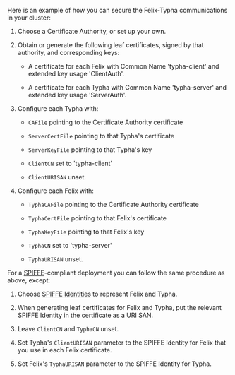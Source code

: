 Here is an example of how you can secure the Felix-Typha communications in your
cluster:

1.  Choose a Certificate Authority, or set up your own.

1.  Obtain or generate the following leaf certificates, signed by that
    authority, and corresponding keys:

    - A certificate for each Felix with Common Name 'typha-client' and
      extended key usage 'ClientAuth'.

    - A certificate for each Typha with Common Name 'typha-server' and
      extended key usage 'ServerAuth'.

1.  Configure each Typha with:

    - `CAFile` pointing to the Certificate Authority certificate

    - `ServerCertFile` pointing to that Typha's certificate

    - `ServerKeyFile` pointing to that Typha's key

    - `ClientCN` set to 'typha-client'

    - `ClientURISAN` unset.

1.  Configure each Felix with:

    - `TyphaCAFile` pointing to the Certificate Authority certificate

    - `TyphaCertFile` pointing to that Felix's certificate

    - `TyphaKeyFile` pointing to that Felix's key

    - `TyphaCN` set to 'typha-server'

    - `TyphaURISAN` unset.

For a [SPIFFE](https://github.com/spiffe/spiffe)-compliant deployment you can
follow the same procedure as above, except:

1.  Choose [SPIFFE
    Identities](https://github.com/spiffe/spiffe/blob/master/standards/SPIFFE-ID.md#2-spiffe-identity)
    to represent Felix and Typha.

1.  When generating leaf certificates for Felix and Typha, put the relevant
    SPIFFE Identity in the certificate as a URI SAN.

1.  Leave `ClientCN` and `TyphaCN` unset.

1.  Set Typha's `ClientURISAN` parameter to the SPIFFE Identity for Felix that
    you use in each Felix certificate.

1.  Set Felix's `TyphaURISAN` parameter to the SPIFFE Identity for Typha.
